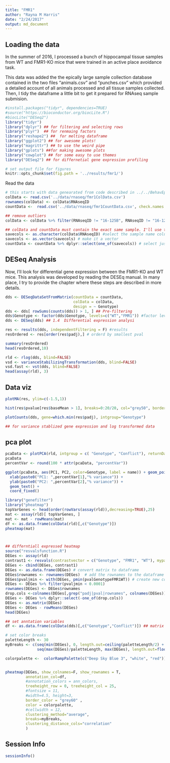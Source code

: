```yaml
---
title: "FMR1"
author: "Rayna M Harris"
date: "2/24/2017"
output: md_document
---
```


## Loading the data
In the summer of 2016, I processed a bunch of hippocampal tissue samples from WT and FMR1-KO mice that were trained in an active place avoidance task. 

This data was added the the epically large sample collection database contained in the two files  "animals.csv" and "punches.csv" which provided a detailed account of all animals processed and all tissue samples collected. Then, I tidy the dataframe a little bit to get it prepared for RNAseq sample submision.

```r
#install.packages("tidyr", dependencies=TRUE)
#source("https://bioconductor.org/biocLite.R")
#biocLite("DESeq2")
library("tidyr") 
library("dplyr") ## for filtering and selecting rows
library("plyr")  ## for renmaing factors
library("reshape2") ##  for melting dataframe
library("ggplot2") ## for awesome plots!
library("magrittr") ## to use the weird pipe
library("gplots") ##for making awesome plots
library("cowplot") ## for some easy to use themes
library("DESeq2") ## for differnetial gene expression profiling

# set output file for figures 
knitr::opts_chunk$set(fig.path = '../results/fmr1/')

```

Read the data

```r
# this starts with data genearated from code described in ../../BehavEphysRNAseq/markdownfiles/02a_tidysamples.R and ../../BehavEphysRNAseq/markdownfiles/02b_KallistoGather.Rmd
colData <- read.csv('../data/rnaseq/fmr1ColData.csv')
rownames(colData) <- colData$RNAseqID
countData <-  read.csv('../data/rnaseq/fmr1CountData.csv', check.names = F, row.names = 1)
```

```r
## remove outliers
colData <- colData %>% filter(RNAseqID != "16-125B", RNAseqID != "16-123B") #set the coldata to be the countbygene df

## colData and countData must contain the exact same sample. I'll use the next three lines to make that happen
savecols <- as.character(colData$RNAseqID) #select the sample name column that corresponds to row names
savecols <- as.vector(savecols) # make it a vector
countData <- countData %>% dplyr::select(one_of(savecols)) # select just the columns that match the samples in colData

```

## DESeq Analysis

Now, I'll look for differential gene expression between the FMR1-KO and WT mice. This analysis was developed by reading the DESEq manual. In many place, I try to provide the chapter where these steps are described in more details.

```r
dds <- DESeqDataSetFromMatrix(countData = countData,
                              colData = colData,
                              design = ~ Genotype)
dds <- dds[ rowSums(counts(dds)) > 1, ] ## Pre-filtering
dds$Genotype <- factor(dds$Genotype, levels=c("WT","FMR1")) #factor level
dds <- DESeq(dds) ## 1.4  Differential expression analysi

res <- results(dds, independentFiltering = F) #results
resOrdered <- res[order(res$padj),] # orderd by smallest pval

summary(resOrdered)
head(resOrdered,10)

rld <- rlog(dds, blind=FALSE)
vsd <- varianceStabilizingTransformation(dds, blind=FALSE)
vsd.fast <- vst(dds, blind=FALSE)
head(assay(rld), 3)
```

## Data viz
```r
plotMA(res, ylim=c(-1.5,1))

hist(res$pvalue[res$baseMean > 1], breaks=0:20/20, col="grey50", border="white")

plotCounts(dds, gene=which.min(res$padj), intgroup="Genotype")

## for variance stablized gene expression and log transformed data

```


## pca plot

```r
pcaData <- plotPCA(rld, intgroup = c( "Genotype", "Conflict"), returnData=TRUE)
pcaData
percentVar <- round(100 * attr(pcaData, "percentVar"))

ggplot(pcaData, aes(PC1, PC2, color=Genotype, label = name)) + geom_point(size=3) +
  xlab(paste0("PC1: ",percentVar[1],"% variance")) +
  ylab(paste0("PC2: ",percentVar[2],"% variance")) +
  geom_text() +
  coord_fixed()
```

```r
library("genefilter")
library("pheatmap")
topVarGenes <- head(order(rowVars(assay(rld)),decreasing=TRUE),25)
mat <- assay(rld)[ topVarGenes, ]
mat <- mat - rowMeans(mat)
df <- as.data.frame(colData(rld)[,c("Genotype")])
pheatmap(mat)



## differntiall expressed heatmap
source("resvalsfunction.R")
DEGes <- assay(rld)
contrast1 <- resvals(contrastvector = c("Genotype", "FMR1", "WT"), mypadj = 0.1)
DEGes <- cbind(DEGes, contrast1)
DEGes <- as.data.frame(DEGes) # convert matrix to dataframe
DEGes$rownames <- rownames(DEGes)  # add the rownames to the dataframe
DEGes$pvaljmin <- with(DEGes, pmin(pvalGenotypeFMR1WT)) # create new col with min pval
DEGes <- DEGes %>% filter(pvaljmin < 0.0001)
rownames(DEGes) <- DEGes$rownames
drop.cols <-colnames(DEGes[,grep("padj|pval|rownames", colnames(DEGes))])
DEGes <- DEGes %>% dplyr::select(-one_of(drop.cols))
DEGes <- as.matrix(DEGes)
DEGes <- DEGes - rowMeans(DEGes)
head(DEGes)

## set anntation variables
df <- as.data.frame(colData(dds)[,c("Genotype","Conflict")]) ## matrix to df

# set color breaks
paletteLength <- 30
myBreaks <- c(seq(min(DEGes), 0, length.out=ceiling(paletteLength/2) + 1), 
              seq(max(DEGes)/paletteLength, max(DEGes), length.out=floor(paletteLength/2)))

colorpalette <-  colorRampPalette(c("Deep Sky Blue 3", "white", "red"))( 30 )


pheatmap(DEGes, show_colnames=F, show_rownames = T,
         annotation_col=df, 
         #annotation_colors = ann_colors,
         treeheight_row = 0, treeheight_col = 25,
         #fontsize = 11, 
         #width=4.5, height=3,
         border_color = "grey60" ,
         color = colorpalette,
         #cellwidth = 12, 
         clustering_method="average",
         breaks=myBreaks,
         clustering_distance_cols="correlation" 
         )
```




## Session Info
```r
sessionInfo()
```